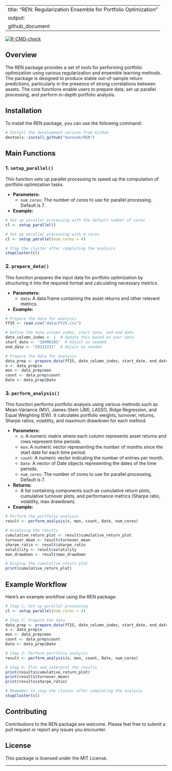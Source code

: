 
---
title: "REN: Regularization Ensemble for Portfolio Optimization"
output: 
  github_document
---

 <!-- badges: start -->
  [![R-CMD-check](https://github.com/bonsook/REN/actions/workflows/R-CMD-check.yaml/badge.svg)](https://github.com/bonsook/REN/actions/workflows/R-CMD-check.yaml)
  <!-- badges: end -->

## Overview

The REN package provides a set of tools for performing portfolio optimization using various regularization and ensemble learning methods. The package is designed to produce stable out-of-sample return predictions, particularly in the presence of strong correlations between assets. The core functions enable users to prepare data, set up parallel processing, and perform in-depth portfolio analysis.

## Installation

To install the REN package, you can use the following command:

```r
# Install the development version from GitHub
devtools::install_github("bonsook/REN")
```

## Main Functions

### 1. `setup_parallel()`

This function sets up parallel processing to speed up the computation of portfolio optimization tasks.

- **Parameters:**
  - `num_cores`: The number of cores to use for parallel processing. Default is 7.

- **Example:**

```r
# Set up parallel processing with the default number of cores
cl <- setup_parallel()

# Set up parallel processing with 4 cores
cl <- setup_parallel(num_cores = 4)

# Stop the cluster after completing the analysis
stopCluster(cl) 
```

### 2. `prepare_data()`

This function prepares the input data for portfolio optimization by structuring it into the required format and calculating necessary metrics.

- **Parameters:**
  - `data`: A data frame containing the asset returns and other relevant metrics.

- **Example:**

```r
# Prepare the data for analysis
ff25 <- read.csv("data/FF25.csv")

# Define the date column index, start date, and end date
date_column_index <- 1  # Update this based on your data
start_date <- "19990101"  # Adjust as needed
end_date <- "20231231"  # Adjust as needed

# Prepare the data for analysis
data_prep <- prepare_data(ff25, date_column_index, start_date, end_date)
x <- data_prep$x
mon <- data_prep$mon
count <- data_prep$count
Date <- data_prep$Date
```

### 3. `perform_analysis()`

This function performs portfolio analysis using various methods such as Mean-Variance (MV), James-Stein (JM), LASSO, Ridge Regression, and Equal Weighting (EW). It calculates portfolio weights, turnover, returns, Sharpe ratios, volatility, and maximum drawdown for each method.

- **Parameters:**
  - `x`: A numeric matrix where each column represents asset returns and rows represent time periods.
  - `mon`: A numeric vector representing the number of months since the start date for each time period.
  - `count`: A numeric vector indicating the number of entries per month.
  - `Date`: A vector of Date objects representing the dates of the time periods.
  - `num_cores`: The number of cores to use for parallel processing. Default is 7.

- **Returns:**
  - A list containing components such as cumulative return plots, cumulative turnover plots, and performance metrics (Sharpe ratio, volatility, max drawdown).

- **Example:**

```r
# Perform the portfolio analysis
result <- perform_analysis(x, mon, count, Date, num_cores)

# Accessing the results
cumulative_return_plot <- result$cumulative_return_plot
turnover_mean <- result$turnover_mean
sharpe_ratio <- result$sharpe_ratio
volatility <- result$volatility
max_drawdown <- result$max_drawdown

# Display the cumulative return plot
print(cumulative_return_plot)
```

## Example Workflow

Here's an example workflow using the REN package:

```r
# Step 1: Set up parallel processing
cl <- setup_parallel(num_cores = 4)

# Step 2: Prepare the data
data_prep <- prepare_data(ff25, date_column_index, start_date, end_date)
x <- data_prep$x
mon <- data_prep$mon
count <- data_prep$count
Date <- data_prep$Date

# Step 3: Perform portfolio analysis
result <- perform_analysis(x, mon, count, Date, num_cores)

# Step 4: Plot and interpret the results
print(results$cumulative_return_plot)
print(results$turnover_mean)
print(results$sharpe_ratio)

# Remember to stop the cluster after completing the analysis
stopCluster(cl)
```

## Contributing

Contributions to the REN package are welcome. Please feel free to submit a pull request or report any issues you encounter.

## License

This package is licensed under the MIT License.

---

